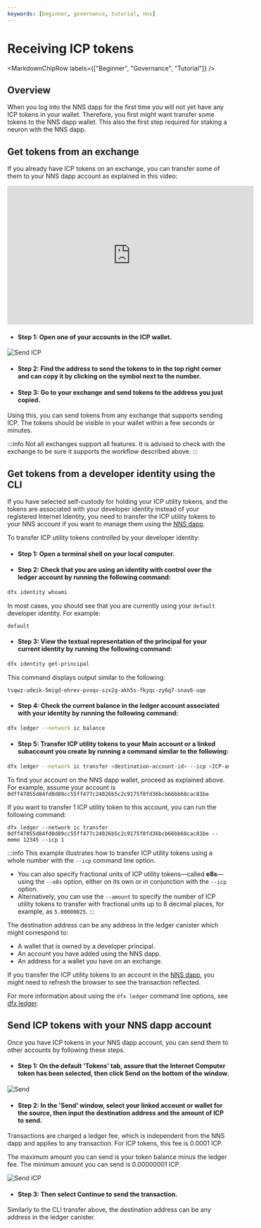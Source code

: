```yaml
---
keywords: [beginner, governance, tutorial, nns]
---
```



# Receiving ICP tokens

<MarkdownChipRow labels={["Beginner", "Governance", "Tutorial"]} />

## Overview
When you log into the NNS dapp for the first time you will not yet have any ICP tokens in your wallet.
Therefore, you first might want transfer some tokens to the NNS dapp wallet.
This also the first step required for staking a neuron with the NNS dapp.

## Get tokens from an exchange
If you already have ICP tokens on an exchange, you can transfer some of them to your NNS dapp account as explained in this video:
<iframe width="560" height="315" src="https://www.youtube.com/embed/XU54fbCzFmE?si=NU3rq9Pz7GlGW3ar" title="YouTube video player" frameborder="0" allow="accelerometer; autoplay; clipboard-write; encrypted-media; gyroscope; picture-in-picture; web-share" referrerpolicy="strict-origin-when-cross-origin" allowfullscreen></iframe>

- #### Step 1: Open one of your accounts in the ICP wallet.

![Send ICP](../../_attachments/copy-subaccount.png)

- #### Step 2: Find the address to send the tokens to in the top right corner and can copy it by clicking on the symbol next to the number.

- #### Step 3: Go to your exchange and send tokens to the address you just copied.

Using this, you can send tokens from any exchange that supports sending ICP.
The tokens should be visible in your wallet within a few seconds or minutes.

:::info
Not all exchanges support all features. It is advised to check with the exchange to be sure it supports the workflow described above.
:::

## Get tokens from a developer identity using the CLI

If you have selected self-custody for holding your ICP utility tokens, and the tokens are associated with your developer identity instead of your registered Internet Identity, you need to transfer the ICP utility tokens to your NNS account if you want to manage them using the [NNS dapp](https://nns.ic0.app).

To transfer ICP utility tokens controlled by your developer identity:

- #### Step 1:  Open a terminal shell on your local computer.

- #### Step 2:  Check that you are using an identity with control over the ledger account by running the following command:

``` bash
dfx identity whoami
```

In most cases, you should see that you are currently using your `default` developer identity. For example:

```
default
```

- #### Step 3:  View the textual representation of the principal for your current identity by running the following command:

``` bash
dfx identity get-principal
```

This command displays output similar to the following:

```
tsqwz-udeik-5migd-ehrev-pvoqv-szx2g-akh5s-fkyqc-zy6q7-snav6-uqe
```

- #### Step 4:  Check the current balance in the ledger account associated with your identity by running the following command:

``` bash
dfx ledger --network ic balance
```

- #### Step 5:  Transfer ICP utility tokens to your Main account or a linked subaccount you create by running a command similar to the following:

``` bash
dfx ledger --network ic transfer <destination-account-id> --icp <ICP-amount> --memo <numeric-memo>
```

To find your account on the NNS dapp wallet, proceed as explained above.
For example, assume your account is `0dff47055d84fd0d89cc55ff477c24026b5c2c9175f8fd36bcb66bb68cac81be`

If you want to transfer 1 ICP utility token to this account, you can run the following command:

```
dfx ledger --network ic transfer 0dff47055d84fd0d89cc55ff477c24026b5c2c9175f8fd36bcb66bb68cac81be --memo 12345 --icp 1
```

:::info
This example illustrates how to transfer ICP utility tokens using a whole number with the `--icp` command line option.
-   You can also specify fractional units of ICP utility tokens—called **e8s**—using the `--e8s` option, either on its own or in conjunction with the `--icp` option.
-   Alternatively, you can use the `--amount` to specify the number of ICP utility tokens to transfer with fractional units up to 8 decimal places, for example, as `5.00000025`.
:::

The destination address can be any address in the ledger canister which might correspond to:

- A wallet that is owned by a developer principal.
- An account you have added using the NNS dapp.
- An address for a wallet you have on an exchange.

If you transfer the ICP utility tokens to an account in the [NNS dapp](https://nns.ic0.app), you might need to refresh the browser to see the transaction reflected.

For more information about using the `dfx ledger` command line options, see [dfx ledger](/docs/current/developer-docs/developer-tools/cli-tools/cli-reference/dfx-ledger).


## Send ICP tokens with your NNS dapp account
Once you have ICP tokens in your NNS dapp account, you can send them to other accounts by following these steps.

- #### Step 1: On the default 'Tokens' tab, assure that the Internet Computer token has been selected, then click **Send** on the bottom of the window.

![Send](../../_attachments/nns4.png)

- #### Step 2: In the 'Send' window, select your linked account or wallet for the source, then input the destination address and the amount of ICP to send.

Transactions are charged a ledger fee, which is independent from the NNS dapp and applies to any transaction. For ICP tokens, this fee is 0.0001 ICP.

The maximum amount you can send is your token balance minus the ledger fee. The minimum amount you can send is 0.00000001 ICP.

![Send ICP](../../_attachments/nns7.png)

- #### Step 3: Then select **Continue** to send the transaction.

Similarly to the CLI transfer above, the destination address can be any address in the ledger canister.